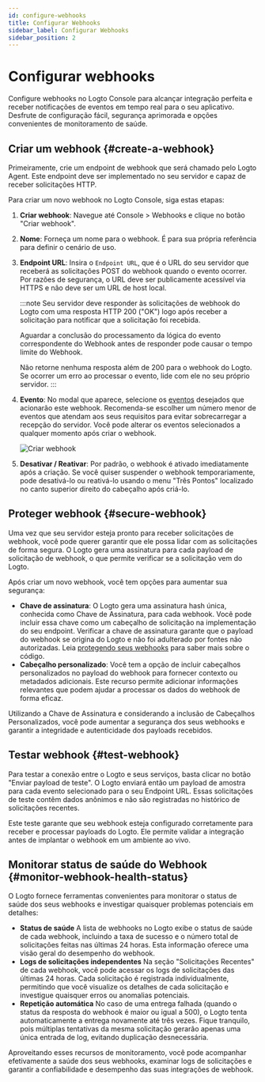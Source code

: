 ```yaml
---
id: configure-webhooks
title: Configurar Webhooks
sidebar_label: Configurar Webhooks
sidebar_position: 2
---
```


# Configurar webhooks

Configure webhooks no Logto Console para alcançar integração perfeita e receber notificações de eventos em tempo real para o seu aplicativo. Desfrute de configuração fácil, segurança aprimorada e opções convenientes de monitoramento de saúde.

## Criar um webhook \{#create-a-webhook}

Primeiramente, crie um endpoint de webhook que será chamado pelo Logto Agent. Este endpoint deve ser implementado no seu servidor e capaz de receber solicitações HTTP.

Para criar um novo webhook no Logto Console, siga estas etapas:

1. **Criar webhook**: Navegue até <CloudLink to="/webhooks">Console > Webhooks</CloudLink> e clique no botão "Criar webhook".
2. **Nome**: Forneça um nome para o webhook. É para sua própria referência para definir o cenário de uso.
3. **Endpoint URL**: Insira o `Endpoint URL`, que é o URL do seu servidor que receberá as solicitações POST do webhook quando o evento ocorrer. Por razões de segurança, o URL deve ser publicamente acessível via HTTPS e não deve ser um URL de host local.

   :::note
   Seu servidor deve responder às solicitações de webhook do Logto com uma resposta HTTP 200 ("OK") logo após receber a solicitação para notificar que a solicitação foi recebida.

   Aguardar a conclusão do processamento da lógica do evento correspondente do Webhook antes de responder pode causar o tempo limite do Webhook.

   Não retorne nenhuma resposta além de 200 para o webhook do Logto. Se ocorrer um erro ao processar o evento, lide com ele no seu próprio servidor.
   :::

4. **Evento**: No modal que aparece, selecione os [eventos](/developers/webhooks/webhooks-events) desejados que acionarão este webhook. Recomenda-se escolher um número menor de eventos que atendam aos seus requisitos para evitar sobrecarregar a recepção do servidor. Você pode alterar os eventos selecionados a qualquer momento após criar o webhook.

   <img src="/img/assets/create-webhook-page.png" alt="Criar webhook" />

5. **Desativar / Reativar**: Por padrão, o webhook é ativado imediatamente após a criação. Se você quiser suspender o webhook temporariamente, pode desativá-lo ou reativá-lo usando o menu "Três Pontos" localizado no canto superior direito do cabeçalho após criá-lo.

## Proteger webhook \{#secure-webhook}

Uma vez que seu servidor esteja pronto para receber solicitações de webhook, você pode querer garantir que ele possa lidar com as solicitações de forma segura. O Logto gera uma assinatura para cada payload de solicitação de webhook, o que permite verificar se a solicitação vem do Logto.

Após criar um novo webhook, você tem opções para aumentar sua segurança:

- **Chave de assinatura**: O Logto gera uma assinatura hash única, conhecida como Chave de Assinatura, para cada webhook. Você pode incluir essa chave como um cabeçalho de solicitação na implementação do seu endpoint. Verificar a chave de assinatura garante que o payload do webhook se origina do Logto e não foi adulterado por fontes não autorizadas. Leia [protegendo seus webhooks](/developers/webhooks/secure-webhooks/) para saber mais sobre o código.
- **Cabeçalho personalizado**: Você tem a opção de incluir cabeçalhos personalizados no payload do webhook para fornecer contexto ou metadados adicionais. Este recurso permite adicionar informações relevantes que podem ajudar a processar os dados do webhook de forma eficaz.

Utilizando a Chave de Assinatura e considerando a inclusão de Cabeçalhos Personalizados, você pode aumentar a segurança dos seus webhooks e garantir a integridade e autenticidade dos payloads recebidos.

## Testar webhook \{#test-webhook}

Para testar a conexão entre o Logto e seus serviços, basta clicar no botão "Enviar payload de teste". O Logto enviará então um payload de amostra para cada evento selecionado para o seu Endpoint URL. Essas solicitações de teste contêm dados anônimos e não são registradas no histórico de solicitações recentes.

Este teste garante que seu webhook esteja configurado corretamente para receber e processar payloads do Logto. Ele permite validar a integração antes de implantar o webhook em um ambiente ao vivo.

## Monitorar status de saúde do Webhook \{#monitor-webhook-health-status}

O Logto fornece ferramentas convenientes para monitorar o status de saúde dos seus webhooks e investigar quaisquer problemas potenciais em detalhes:

- **Status de saúde**
  A lista de webhooks no Logto exibe o status de saúde de cada webhook, incluindo a taxa de sucesso e o número total de solicitações feitas nas últimas 24 horas. Esta informação oferece uma visão geral do desempenho do webhook.
- **Logs de solicitações independentes**
  Na seção "Solicitações Recentes" de cada webhook, você pode acessar os logs de solicitações das últimas 24 horas. Cada solicitação é registrada individualmente, permitindo que você visualize os detalhes de cada solicitação e investigue quaisquer erros ou anomalias potenciais.
- **Repetição automática**
  No caso de uma entrega falhada (quando o status da resposta do webhook é maior ou igual a 500), o Logto tenta automaticamente a entrega novamente até três vezes. Fique tranquilo, pois múltiplas tentativas da mesma solicitação gerarão apenas uma única entrada de log, evitando duplicação desnecessária.

Aproveitando esses recursos de monitoramento, você pode acompanhar efetivamente a saúde dos seus webhooks, examinar logs de solicitações e garantir a confiabilidade e desempenho das suas integrações de webhook.
